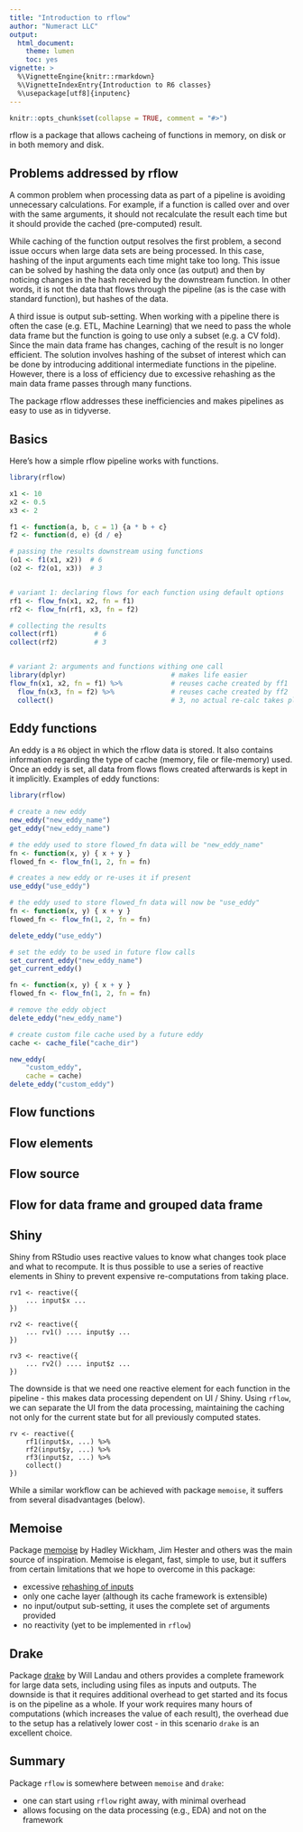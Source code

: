```yaml
---
title: "Introduction to rflow"
author: "Numeract LLC"
output:
  html_document:
    theme: lumen
    toc: yes
vignette: >
  %\VignetteEngine{knitr::rmarkdown}
  %\VignetteIndexEntry{Introduction to R6 classes}
  %\usepackage[utf8]{inputenc}
---
```


```r
knitr::opts_chunk$set(collapse = TRUE, comment = "#>")
```

rflow is a package that allows cacheing of functions in memory, on disk or in both memory and disk.

## Problems addressed by rflow
A common problem when processing data as part of a pipeline is avoiding unnecessary calculations. For example, if a function is called over and over with the same arguments, it should not recalculate the result each time but it should provide the cached (pre-computed) result.

While caching of the function output resolves the first problem, a second issue occurs when large data sets are being processed. In this case, hashing of the input arguments each time might take too long. This issue can be solved by hashing the data only once (as output) and then by noticing changes in the hash received by the downstream function. In other words, it is not the data that flows through the pipeline (as is the case with standard function), but hashes of the data.

A third issue is output sub-setting. When working with a pipeline there is often the case (e.g. ETL, Machine Learning) that we need to pass the whole data frame but the function is going to use only a subset (e.g. a CV fold). Since the main data frame has changes, caching of the result is no longer efficient. The solution involves hashing of the subset of interest which can be done by introducing additional intermediate functions in the pipeline. However, there is a loss of efficiency due to excessive rehashing as the main data frame passes through many functions.

The package rflow addresses these inefficiencies and makes pipelines as easy to use as in tidyverse.


## Basics
Here's how a simple rflow pipeline works with functions.

```r
library(rflow)

x1 <- 10
x2 <- 0.5
x3 <- 2

f1 <- function(a, b, c = 1) {a * b + c}
f2 <- function(d, e) {d / e}

# passing the results downstream using functions
(o1 <- f1(x1, x2))  # 6
(o2 <- f2(o1, x3))  # 3


# variant 1: declaring flows for each function using default options
rf1 <- flow_fn(x1, x2, fn = f1)
rf2 <- flow_fn(rf1, x3, fn = f2)

# collecting the results
collect(rf1)         # 6
collect(rf2)         # 3


# variant 2: arguments and functions withing one call
library(dplyr)                          # makes life easier 
flow_fn(x1, x2, fn = f1) %>%            # reuses cache created by ff1
  flow_fn(x3, fn = f2) %>%              # reuses cache created by ff2
  collect()                             # 3, no actual re-calc takes place
```

## Eddy functions

An eddy is a `R6` object in which the rflow data is stored. It also contains 
information regarding the type of cache (memory, file or file-memory) used.
Once an eddy is set, all data from flows flows created afterwards is kept in it
implicitly.
Examples of eddy functions:
```r
library(rflow)

# create a new eddy
new_eddy("new_eddy_name")
get_eddy("new_eddy_name")

# the eddy used to store flowed_fn data will be "new_eddy_name"
fn <- function(x, y) { x + y }
flowed_fn <- flow_fn(1, 2, fn = fn)

# creates a new eddy or re-uses it if present
use_eddy("use_eddy")

# the eddy used to store flowed_fn data will now be "use_eddy"
fn <- function(x, y) { x + y }
flowed_fn <- flow_fn(1, 2, fn = fn)

delete_eddy("use_eddy")

# set the eddy to be used in future flow calls
set_current_eddy("new_eddy_name")
get_current_eddy()

fn <- function(x, y) { x + y }
flowed_fn <- flow_fn(1, 2, fn = fn)

# remove the eddy object
delete_eddy("new_eddy_name")

# create custom file cache used by a future eddy
cache <- cache_file("cache_dir")

new_eddy(
    "custom_eddy",
    cache = cache)
delete_eddy("custom_eddy")
```

## Flow functions

## Flow elements

## Flow source

## Flow for data frame and grouped data frame

## Shiny

Shiny from RStudio uses reactive values to know what changes took place 
and  what to recompute. It is thus possible to use a series of reactive 
elements in Shiny to prevent expensive re-computations from taking place.


```
rv1 <- reactive({ 
    ... input$x ... 
})

rv2 <- reactive({ 
    ... rv1() .... input$y ... 
})

rv3 <- reactive({ 
    ... rv2() .... input$z ... 
})
```

The downside is that we need one reactive element for each function in the 
pipeline - this makes data processing dependent on UI / Shiny. Using `rflow`, 
we can separate the UI from the data processing, maintaining the caching
not only for the current state but for all previously computed states.

```
rv <- reactive({ 
    rf1(input$x, ...) %>%
    rf2(input$y, ...) %>%
    rf3(input$z, ...) %>%
    collect()
})
```

While a similar workflow can be achieved with package `memoise`, it suffers from
several disadvantages (below).



## Memoise

Package [memoise](https://github.com/r-lib/memoise) 
by Hadley Wickham, Jim Hester and others was the main source of inspiration.
Memoise is elegant, fast, simple to use, but it suffers from certain limitations 
that we hope to overcome in this package:

- excessive [rehashing of inputs](https://github.com/r-lib/memoise/issues/31)
- only one cache layer (although its cache framework is extensible)
- no input/output sub-setting, it uses the complete set of arguments provided
- no reactivity (yet to be implemented in `rflow`)


## Drake

Package [drake](https://github.com/ropensci/drake) by Will Landau and others 
provides a complete framework for large data sets, including using
files as inputs and outputs. The downside is that it requires additional 
overhead to get started and its focus is on the pipeline as a whole. If your
work requires many hours of computations (which increases the value of each 
result), the overhead due to the setup has a relatively lower cost - in this
scenario `drake` is an excellent choice.

## Summary 

Package `rflow` is somewhere between `memoise` and `drake`:

- one can start using `rflow` right away, with minimal overhead
- allows focusing on the data processing (e.g., EDA) and not on the framework
